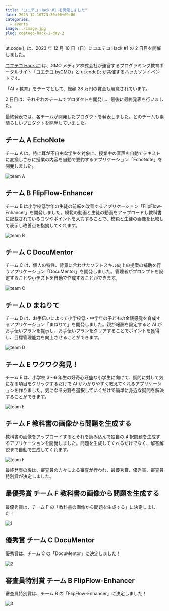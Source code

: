 ```yaml
---
title: "コエテコ Hack #1 を開催しました"
date: 2023-12-10T23:30:00+09:00
categories:
  - events
image: ./image.jpg
slug: coeteco-hack-1-day-2
---
```


ut.code(); は、2023 年 12 月 10 日（日）にコエテコ Hack #1 の 2 日目を開催しました。

[コエテコ Hack #1](https://utcode.net/events/coeteco-hack-1/) は、GMO メディア株式会社が運営するプログラミング教育ポータルサイト「[コエテコ byGMO](https://coeteco.jp/)」と ut.code(); が共催するハッカソンイベントです。

「AI × 教育」をテーマとして、総額 28 万円の賞金も用意されています。

2 日目は、それぞれのチームでプロダクトを開発し、最後に最終発表を行いました。

最終発表では、各チームが開発したプロダクトを発表しました。どのチームも素晴らしいプロダクトを開発していました。

## チーム A EchoNote

チーム A は、特に耳が不自由な学生を対象に、授業中の音声を自動でテキストに変換しさらに授業の内容を自動で要約するアプリケーション「EchoNote」を開発しました。

![team A](./team-a.jpg)

## チーム B FlipFlow-Enhancer

チーム B は小学校低学年の生徒の前転を改善するアプリケーション「FlipFlow-Enhancer」を開発しました。模範の動画と生徒の動画をアップロードし教科書に記載されているコツやポイントを入力することで、模範と生徒の画像を比較して表示し改善点を指摘してくれます。

![team B](./team-b.jpg)

## チーム C DocuMentor

チーム C は、個人の特性、背景に合わせたソフトスキル向上の提案の補助を行うアプリケーション「DocuMentor」を開発しました。管理者がプロンプトを設定することや小テストを自動で作成することができます。

![team C](./team-c.jpg)

## チーム D まねりて

チーム D は、お手伝いによって小学校低・中学年の子どもの金銭感覚を育成するアプリケーション「まねりて」を開発しました。親が報酬を設定すると AI がお手伝いプランを提示し、お手伝いプランをクリアすることでポイントを獲得し、目標管理能力を向上させることができます。

![team D](./team-d.jpg)

## チーム E ワクワク発見！

チーム E は、小学校 3〜6 年生の好奇心旺盛な小学生に向けて、疑問に対して気になる項目をクリックするだけで AI がわかりやすく教えてくれるアプリケーションを作りました。気になる分野を選択していくだけで簡単に身近な疑問を解決することができます。

![team E](./team-e.jpg)

## チーム F 教科書の画像から問題を生成する

教科書の画像をアップロードするとそれを読み込んで独自の 4 択問題を生成するアプリケーションを開発しました。問題を生成してくれるだけでなく、解答解説まで自動で生成してくれます。

![team F](./team-f.jpg)

最終発表の後は、審査員の方々による審査が行われ、最優秀賞、優秀賞、審査員特別賞が決定しました。

## 最優秀賞 チーム F 教科書の画像から問題を生成する

最優秀賞は、チーム F の「教科書の画像から問題を生成する」に決定しました！

![1](./1.jpg)

## 優秀賞 チーム C DocuMentor

優秀賞は、チーム C の「DocuMentor」に決定しました！

![2](./2.jpg)

## 審査員特別賞 チーム B FlipFlow-Enhancer

審査員特別賞は、チーム B の「FlipFlow-Enhancer」に決定しました！

![3](./3.jpg)
